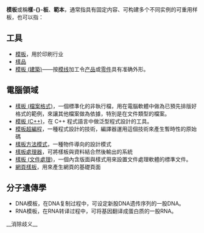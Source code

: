 {{NoteTA
|G1 = IT
}}
{{Selfref|關於[[MediaWiki|MediaWiki]]的模板功能，請見「'''[[Help:模板|Help:模板]]'''」。關於中文維基百科的部分重要模板，請見「'''[[Wikipedia:模板消息|Wikipedia:模板消息]]'''」。关于中文維基百科的所有模板，请见「'''[[:Category:維基百科模板|:Category:維基百科模板]]'''」}}
'''模板'''或稱'''樣-{}-板'''、'''範本'''，通常指具有固定内容、可构建多个不同实例的可重用样板，也可以指：

== 工具 ==
* [[模板噴畫|模板]]，用於印刷行业
* [[樣品|樣品]]
* [[模板_(建築)|模板 (建築)]]——按[[模线|模线]]加工令[[产品|产品]]或[[零件|零件]]具有准确外形。

== 電腦領域 ==
* [[樣板_(檔案格式)|樣板 (檔案格式)]]，一個標準化的非執行檔，用在電腦軟體中做為已預先排版好格式的範例，來讓其他檔案做為依據，特別是在文件類型的檔案。
* [[模板_(C++)|模板 (C++)]]，在 C++ 程式語言中做泛型程式設計的工具。
* [[模板超編程|模板超編程]]，一種程式設計的技術，編譯器運用這個技術來產生暫時性的原始碼
* [[模板方法|樣板方法模式]]，一種物件導向的設計模式
* [[樣板處理器|樣板處理器]]，可將樣板與資料結合然後輸出的系統
* [[樣板_(文件處理)|樣板 (文件處理)]]，一個內含版面與樣式用來設置文件處理軟體的標準文件。
* [[網頁模板|網頁樣板]]，用來產生網頁的基礎頁面

== 分子遺傳學 ==
* DNA模板，在DNA复制过程中，可设定新股DNA遗传序列的一股DNA。
* RNA模板，在RNA转译过程中，可将基因翻译成蛋白质的一股RNA。

{{Disambig|cat=二字消歧义}}
__消除歧义__
